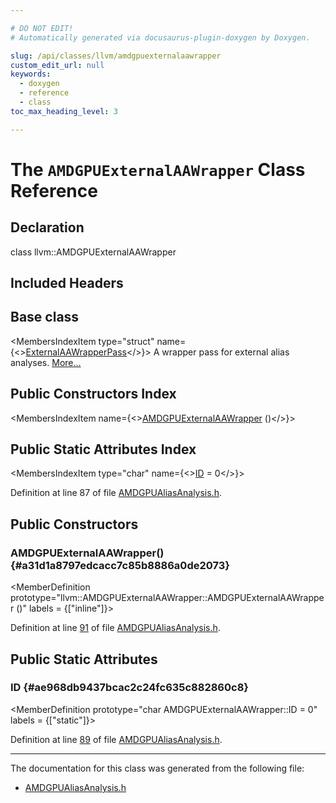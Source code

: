 ```yaml
---

# DO NOT EDIT!
# Automatically generated via docusaurus-plugin-doxygen by Doxygen.

slug: /api/classes/llvm/amdgpuexternalaawrapper
custom_edit_url: null
keywords:
  - doxygen
  - reference
  - class
toc_max_heading_level: 3

---
```





# The `AMDGPUExternalAAWrapper` Class Reference

<DoxygenPage pluginConfig={pluginConfig}>



## Declaration

<CodeBlock>class llvm::AMDGPUExternalAAWrapper</CodeBlock>

## Included Headers

<IncludesList>
<IncludesListItem
  filePath="Target/AMDGPU/AMDGPUAliasAnalysis.h"
  permalink="/docs/api/files/lib/lib/target/lib/target/amdgpu/amdgpualiasanalysis-h"
  isLocal="true" />
</IncludesList>

## Base class

<MembersIndex>

<MembersIndexItem
  type="struct"
  name={<><a href="/docs/api/structs/llvm/externalaawrapperpass">ExternalAAWrapperPass</a></>}>
A wrapper pass for external alias analyses. <a href="/docs/api/structs/llvm/externalaawrapperpass/#details">More...</a>
</MembersIndexItem>

</MembersIndex>

## Public Constructors Index

<MembersIndex>

<MembersIndexItem
  name={<><a href="#a31d1a8797edcacc7c85b8886a0de2073">AMDGPUExternalAAWrapper</a> ()</>}>
</MembersIndexItem>

</MembersIndex>

## Public Static Attributes Index

<MembersIndex>

<MembersIndexItem
  type="char"
  name={<><a href="#ae968db9437bcac2c24fc635c882860c8">ID</a> = 0</>}>
</MembersIndexItem>

</MembersIndex>


Definition at line 87 of file <a href="/docs/api/files/lib/lib/target/lib/target/amdgpu/amdgpualiasanalysis-h">AMDGPUAliasAnalysis.h</a>.

<SectionDefinition>

## Public Constructors

### AMDGPUExternalAAWrapper() {#a31d1a8797edcacc7c85b8886a0de2073}

<MemberDefinition
  prototype="llvm::AMDGPUExternalAAWrapper::AMDGPUExternalAAWrapper ()"
  labels = {["inline"]}>

Definition at line <a href="/docs/api/files/lib/lib/target/lib/target/amdgpu/amdgpualiasanalysis-h/#l00091">91</a> of file <a href="/docs/api/files/lib/lib/target/lib/target/amdgpu/amdgpualiasanalysis-h">AMDGPUAliasAnalysis.h</a>.
</MemberDefinition>

</SectionDefinition>

<SectionDefinition>

## Public Static Attributes

### ID {#ae968db9437bcac2c24fc635c882860c8}

<MemberDefinition
  prototype="char AMDGPUExternalAAWrapper::ID = 0"
  labels = {["static"]}>

Definition at line <a href="/docs/api/files/lib/lib/target/lib/target/amdgpu/amdgpualiasanalysis-h/#l00089">89</a> of file <a href="/docs/api/files/lib/lib/target/lib/target/amdgpu/amdgpualiasanalysis-h">AMDGPUAliasAnalysis.h</a>.
</MemberDefinition>

</SectionDefinition>

<hr/>

The documentation for this class was generated from the following file:

<ul>
<li><a href="/docs/api/files/lib/lib/target/lib/target/amdgpu/amdgpualiasanalysis-h">AMDGPUAliasAnalysis.h</a></li>
</ul>

</DoxygenPage>
